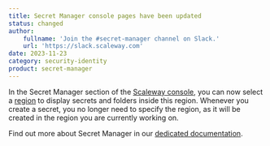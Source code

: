 ```yaml
---
title: Secret Manager console pages have been updated
status: changed
author:
    fullname: 'Join the #secret-manager channel on Slack.'
    url: 'https://slack.scaleway.com'
date: 2023-11-23
category: security-identity
product: secret-manager
---
```


In the Secret Manager section of the [Scaleway console](https://console.scaleway.com/), you can now select a [region](/identity-and-access-management/secret-manager/concepts/#region/) to display secrets and folders inside this region. Whenever you create a secret, you no longer need to specify the region, as it will be created in the region you are currently working on.

Find out more about Secret Manager in our [dedicated documentation](/identity-and-access-management/secret-manager/quickstart/).

